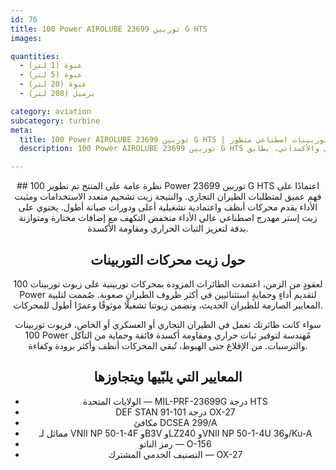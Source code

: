 ```yaml
---
id: 76
title: 100 Power AIROLUBE توربين 23699 G HTS
images:

quantities:
  - عبوة (1 لتر)
  - عبوة (5 لتر)
  - عبوة (20 لتر)
  - برميل (208 لتر)

category: aviation
subcategory: turbine
meta:
  title: 100 Power AIROLUBE توربين 23699 G HTS | زيت توربينات اصطناعي متطور
  description: 100 Power AIROLUBE توربين 23699 G HTS هو زيت توربينات اصطناعي عالي الأداء من إسترات مهدرجة، مصمم لتقديم محركات أنظف وموثوقية أعلى وفترات صيانة أطول. مُهندَس لخفض التكهف وتحسين الثبات الحراري والأكسداتي. يطابق MIL-PRF-23699G HTS وDEF STAN 91-101 ورمز الناتو O-156.

---
```


<Header>
  ## نظرة عامة على المنتج
تم تطوير 100 Power توربين 23699 G HTS اعتمادًا على فهم عميق لمتطلبات الطيران التجاري. والنتيجة زيت تشحيم متعدد الاستخدامات ومثبت الأداء يقدم محركات أنظف واعتمادية تشغيلية أعلى ودورات صيانة أطول. يحتوي على زيت إستر مهدرج اصطناعي عالي الأداء منخفض التكهف مع إضافات مختارة ومتوازنة بدقة لتعزيز الثبات الحراري ومقاومة الأكسدة.

  ## حول زيت محركات التوربينات
  لعقودٍ من الزمن، اعتمدت الطائرات المزودة بمحركات توربينية على زيوت توربينات 100 Power لتقديم أداءٍ وحمايةٍ استثنائيين في أكثر ظروف الطيران صعوبة. صُممت لتلبية المعايير الصارمة للطيران الحديث، وتضمن زيوتنا تشغيلًا موثوقًا وعمرًا أطول للمحركات.

  سواء كانت طائرتك تعمل في الطيران التجاري أو العسكري أو الخاص، فزيوت توربينات 100 Power مُهندسة لتوفير ثبات حراري ومقاومة أكسدة فائقة وحماية من التآكل والترسبات. من الإقلاع حتى الهبوط، تُبقي المحركات أنظف وأكثر برودة وكفاءة.

  ## المعايير التي يلبّيها ويتجاوزها
  - الولايات المتحدة — MIL-PRF-23699G درجة HTS
  - DEF STAN 91-101 درجة OX-27
  - مكافئ DCSEA 299/A
  - مماثل لـ VNII NP 50-1-4F وB3V وLZ240 وVNII NP 50-1-4U و36/Ku-A
  - رمز الناتو — O-156
  - التصنيف الخدمي المشترك — OX-27

</Header>
